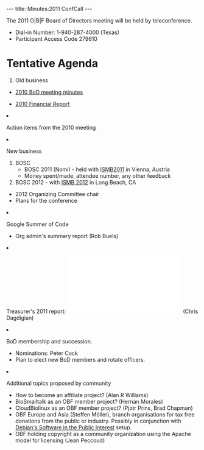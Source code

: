 ---
title: Minutes:2011 ConfCall
---

The 2011 O|B|F Board of Directors meeting will be held by teleconference. 
* Dial-in Number:	 1-940-287-4000  (Texas)	 
* Participant Access Code	279610




= Tentative Agenda =

<ol>
<li> Old business </li>
 <ul><li> [[Minutes:2010_ConfCall| 2010 BoD meeting minutes]]</li> </ul>  
 <ul><li> [[Minutes:2010_Financial_report| 2010 Financial Report]]</li> </ul>
<li>Action items from the 2010 meeting</li>  
<li>New business</li>
<ol style="list-style-type:lower-roman">
<li>BOSC
<ul>
  <li> BOSC 2011 (Nomi) - held with [http://www.iscb.org/ismbeccb2011 ISMB2011] in Vienna, Austria</li>
  <ul><li> Money spent/made, attendee number, any other feedback</li></ul>
  <li> BOSC 2012 - with [http://www.iscb.org/ismb2012 ISMB 2012] in Long Beach, CA</li>
  <ul><li> 2012 Organizing Committee chair</li><li>Plans for the conference</li></ul>
 </ul></li>
 <li>Google Summer of Code
   <ul>
     <li>Org admin's summary report (Rob Buels)</li>
  </ul></li> 
 <li>Treasurer's 2011 report: [[File:2011-OBF-Treasurers-Report_v1.pdf]] (Chris Dagdigian)</li>
 <li> BoD membership and succession.
   <ul>
    <li>Nominations: Peter Cock</li>
    <li>Plan to elect new BoD members and rotate officers.</li>
   </ul></li>
 <li>Additional topics proposed by community
  <ul>
    <li>How to become an affiliate project? (Alan R Williams)</li>
    <li>BioSmalltalk as an OBF member project? (Hernán Morales)</li>
    <li>CloudBiolinux as an OBF member project? (Pjotr Prins, Brad Chapman)</li>
    <li>OBF Europe and Asia (Steffen Möller), branch organisations for tax free donations from the public or industry. Possibly in conjunction with [http://www.spi-inc.org/ Debian's Software in the Public Interest] setup.</li>
    <li>OBF holding copyright as a community organization using the Apache model for licensing (Jean Peccoud)</li>
 </ul></li>
</ol>
</ol>